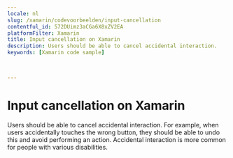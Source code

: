 ```yaml
---
locale: nl
slug: /xamarin/codevoorbeelden/input-cancellation
contentful_id: 572DUimz3aCGa6X8xZV2EA
platformFilter: Xamarin
title: Input cancellation on Xamarin
description: Users should be able to cancel accidental interaction.
keywords: [Xamarin code sample]


	
---
```


# Input cancellation on Xamarin

Users should be able to cancel accidental interaction. For example, when users accidentally touches the wrong button, they should be able to undo this and avoid performing an action. Accidental interaction is more common for people with various disabilities.

<CodeSample id="input-cancellation" locale="nl" platform="xamarin"/>